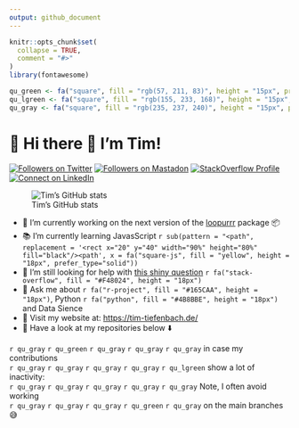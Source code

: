 ```yaml
---
output: github_document
---
```


<!-- README.md is generated from README.Rmd. Please edit that file -->

```r
knitr::opts_chunk$set(
  collapse = TRUE,
  comment = "#>"
)
library(fontawesome)

qu_green <- fa("square", fill = "rgb(57, 211, 83)", height = "15px", prefer_type="solid")
qu_lgreen <- fa("square", fill = "rgb(155, 233, 168)", height = "15px", prefer_type="solid")
qu_gray <- fa("square", fill = "rgb(235, 237, 240)", height = "15px", prefer_type="solid")
```

# 📢 Hi there 👋 I'm Tim!

<!-- badges: start -->

<a href="https://www.twitter.com/timteafan" target="blank"><img src="https://img.shields.io/twitter/follow/timteafan?label=Twitter&amp;style=social" alt="Followers on Twitter"/></a> <a rel="me" href="https://fosstodon.org/@TimTeaFan"><img src="https://img.shields.io/mastodon/follow/109529514106713499?domain=https%3A%2F%2Ffosstodon.org&amp;label=Mastadon%20&amp;style=social" alt="Followers on Mastadon"/></a> <a href="https://stackoverflow.com/users/9349302/timteafan" target="blank"><img src="https://img.shields.io/stackexchange/stackoverflow/r/9349302?label=Reputation&amp;logo=StackOverflow&amp;logoColor=orange&amp;style=social" alt="StackOverflow Profile"/></a> <a href="https://www.linkedin.com/in/timtiefenbach" target="blank"><img src="https://shields.io/badge/Connect-0A66C2?logo=linkedin&amp;logoColor=white" alt="Connect on LinkedIn"/></a>

<!-- badges: end -->

![Tim's GitHub stats](https://github-readme-stats.vercel.app/api?username=timteafan&theme=algolia&show_icons=true)

-   🔨 I'm currently working on the next version of the [loopurrr](https://github.com/TimTeaFan/loopurrr/) package 📦
-   📚 I'm currently learning JavasScript `r sub(pattern = "<path", replacement = '<rect x="20" y="40" width="90%" height="80%" fill="black"/><path', x = fa("square-js", fill = "yellow", height = "18px", prefer_type="solid"))`
-   🤔 I'm still looking for help with [this shiny question](https://stackoverflow.com/questions/59382931/embed-an-external-shiny-app-in-another-vanilla-shiny-app) `r fa("stack-overflow", fill = "#F48024", height = "18px")`
-   💬 Ask me about `r fa("r-project", fill = "#165CAA", height = "18px")`, Python `r fa("python", fill = "#4B8BBE", height = "18px")` and Data Sience
-   🔗 Visit my website at: <https://tim-tiefenbach.de/>
-   📢 Have a look at my repositories below ⬇️


`r qu_gray` `r qu_green` `r qu_gray` `r qu_gray` `r qu_gray` in case my contributions<br>
`r qu_gray` `r qu_gray` `r qu_gray` `r qu_gray` `r qu_lgreen` show a lot of inactivity:<br>
`r qu_gray` `r qu_gray` `r qu_gray` `r qu_gray` `r qu_gray` Note, I often avoid working<br>
`r qu_gray` `r qu_gray` `r qu_gray` `r qu_green` `r qu_gray` on the main branches 😅
